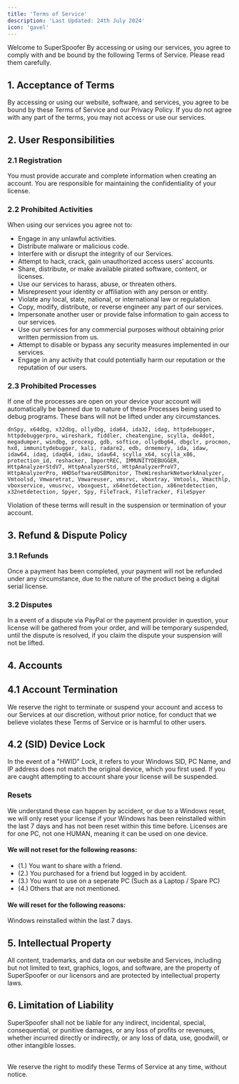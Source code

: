```yaml
---
title: 'Terms of Service'
description: 'Last Updated: 24th July 2024'
icon: 'gavel'
---
```


Welcome to SuperSpoofer By accessing or using our services, you agree to comply with and be bound by the following Terms of Service. Please read them carefully.

## 1. Acceptance of Terms
By accessing or using our website, software, and services, you agree to be bound by these Terms of Service and our Privacy Policy. If you do not agree with any part of the terms, you may not access or use our services.

## 2. User Responsibilities
### 2.1 Registration
You must provide accurate and complete information when creating an account. You are responsible for maintaining the confidentiality of your license.
### 2.2 Prohibited Activities
When using our services you agree not to:
- Engage in any unlawful activities.
- Distribute malware or malicious code.
- Interfere with or disrupt the integrity of our Services.
- Attempt to hack, crack, gain unauthorized access users' accounts.
- Share, distribute, or make available pirated software, content, or licenses.
- Use our services to harass, abuse, or threaten others.
- Misrepresent your identity or affiliation with any person or entity.
- Violate any local, state, national, or international law or regulation.
- Copy, modify, distribute, or reverse engineer any part of our services.
- Impersonate another user or provide false information to gain access to our services.
- Use our services for any commercial purposes without obtaining prior written permission from us.
- Attempt to disable or bypass any security measures implemented in our services.
- Engage in any activity that could potentially harm our reputation or the reputation of our users.
### 2.3 Prohibited Processes
If one of the processes are open on your device your account will automatically be banned due to nature of these Processes being used to debug programs. These bans will not be lifted under any circumstances.
```
dnSpy, x64dbg, x32dbg, ollydbg, ida64, ida32, idag, httpdebugger, httpdebuggerpro, wireshark, fiddler, cheatengine, scylla, de4dot, megadumper, windbg, procexp, gdb, softice, ollydbg64, dbgclr, procmon, hxd, immunitydebugger, kali, radare2, edb, drmemory, ida, idaw, idaw64, idaq, idaq64, idau, idau64, scylla_x64, scylla_x86, protection_id, reshacker, ImportREC, IMMUNITYDEBUGGER, HttpAnalyzerStdV7, HttpAnalyzerStd, HttpAnalyzerProV7, HttpAnalyzerPro, HHDSoftwareUSBMonitor, TheWiresharkNetworkAnalyzer, Vmtoolsd, Vmwaretrat, Vmwareuser, vmsrvc, vboxtray, Vmtools, Vmacthlp, vboxservice, vmusrvc, vboxguest, x64netdetection, x86netdetection, x32netdetection, Spyer, Spy, FileTrack, FileTracker, FileSpyer
```

<Warning>
Violation of these terms will result in the suspension or termination of your account.
</Warning>

## 3. Refund & Dispute Policy
### 3.1 Refunds
Once a payment has been completed, your payment will not be refunded under any circumstance, due to the nature of the product being a digital serial license. 
### 3.2 Disputes
In a event of a dispute via PayPal or the payment provider in question, your license will be gathered from your order, and will be temporary suspended, until the dispute is resolved, if you claim the dispute your suspension will not be lifted.

## 4. Accounts
## 4.1 Account Termination
We reserve the right to terminate or suspend your account and access to our Services at our discretion, without prior notice, for conduct that we believe violates these Terms of Service or is harmful to other users.

## 4.2 (SID) Device Lock
In the event of a "HWID" Lock, it refers to your Windows SID, PC Name, and IP address does not match the original device, which you first used. 
<Warning>
If you are caught attempting to account share your license will be suspended.
</Warning>
### Resets
We understand these can happen by accident, or due to a Windows reset, we will only reset your license if your Windows has been reinstalled within the last 7 days and has not been reset within this time before.
<Info>
Licenses are for one PC, not one HUMAN, meaning it can be used on one device.
</Info>
#### We will not reset for the following reasons:
- (1.) You want to share with a friend.
- (2.) You purchased for a friend but logged in by accident.
- (3.) You want to use on a seperate PC (Such as a Laptop / Spare PC)
- (4.) Others that are not mentioned.

#### We will reset for the following reasons:
<Check>
Windows reinstalled within the last 7 days.
</Check>

## 5. Intellectual Property

All content, trademarks, and data on our website and Services, including but not limited to text, graphics, logos, and software, are the property of SuperSpoofer or our licensors and are protected by intellectual property laws.

## 6. Limitation of Liability
SuperSpoofer shall not be liable for any indirect, incidental, special, consequential, or punitive damages, or any loss of profits or revenues, whether incurred directly or indirectly, or any loss of data, use, goodwill, or other intangible losses.

<br/>
<Info>
We reserve the right to modify these Terms of Service at any time, without notice.
</Info>